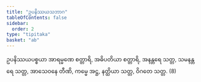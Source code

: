 ```yaml
---
title: "ဥပနိဿယသဘာဂ"
tableOfContents: false
sidebar:
  order: 2
type: "tipitaka"
basket: "ab"
---
```



<DynamicBreadcrumb />

<Division number="72">

<Paragraph number="1967">
ဥပနိဿယပစ္စယာ အာရမ္မဏေ စတ္တာရိ, အဓိပတိယာ စတ္တာရိ, အနန္တရေ သတ္တ, သမနန္တရေ သတ္တ, အာသေဝနေ တီဏိ, ကမ္မေ အဋ္ဌ, နတ္ထိယာ သတ္တ, ဝိဂတေ သတ္တ. (8)
</Paragraph>
</Division>